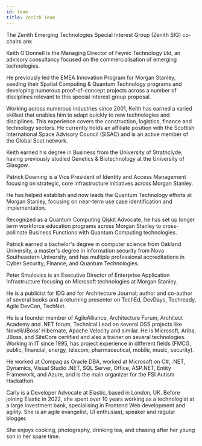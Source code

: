 ---
id: team
title: Zenith Team
---

The Zenith Emerging Technologies Special Interest Group (Zenith SIG) co-chairs are:

<Bio name="Keith O'Donnell" organisation="Feynic" image="/img/people/keith-o-donnell.png">
Keith O’Donnell is the Managing Director of Feynic Technology Ltd, an advisory consultancy focused on the commercialisation of emerging technologies.


He previously led the EMEA Innovation Program for Morgan Stanley, seeding their Spatial Computing & Quantum Technology programs and developing numerous proof-of-concept projects across a number of disciplines relevant to this special interest group proposal.

Working across numerous industries since 2001, Keith has earned a varied skillset that enables him to adapt quickly to new technologies and disciplines. This experience covers the construction, logistics, finance and technology sectors. He currently holds an affiliate position with the Scottish International Space Advisory Council (SISAC) and is an active member of the Global Scot network.

Keith earned his degree in Business from the University of Strathclyde, having previously studied Genetics & Biotechnology at the University of Glasgow.
</Bio>

<Bio name="Patrick Downing" organisation="Morgan Stanley" image="/img/people/patrick-downing.png">
Patrick Downing is a Vice President of Identity and Access Management focusing on strategic, core infrastructure initiatives across Morgan Stanley.


He has helped establish and now leads the Quantum Technology efforts at Morgan Stanley, focusing on near-term use case identification and implementation. 

Recognized as a Quantum Computing Qiskit Advocate, he has set up longer term workforce education programs across Morgan Stanley to cross-pollinate Business Functions with Quantum Computing technologies. 

Patrick earned a bachelor's degree in computer science from Oakland University, a master's degree in information security from Nova Southeastern University, and has multiple professional accreditations in Cyber Security, Finance, and Quantum Technologies. 
</Bio>

<Bio name="Peter Smulovics" organisation="Morgan Stanley" image="/img/people/peter-smulovics.jpeg">
Peter Smulovics is an Executive Director of Enterprise Application Infrastructure focusing on Microsoft technologies at Morgan Stanley.


He is a publicist for IDG and for Architecture Journal; author and co-author of several books and a returning presenter on TechEd, DevDays, Techready, Agile DevCon, TechNet. 

He is a founder member of AgileAlliance, Architecture Forum, Architect Academy and .NET forum, Technical Lead on several OSS projects like Novell/JBoss’ Hibernate, Apache Velocity and similar. He is Microsoft, Ariba, JBoss, and SiteCore certified and also a trainer on several technologies. Working in IT since 1995, has project experience in different fields (FMCG, public, financial, energy, telecom, pharmaceutical, mobile, music, security).

He worked at Compaq as Oracle DBA, worked at Microsoft on C#, .NET, Dynamics, Visual Studio .NET, SQL Server, Office, ASP.NET, Entity Framework, and Azure, and is the main organizer for the FSI Autism Hackathon.
</Bio>

<Bio name="Carly Richmmond" organisation="Elastic" image="/img/people/carly-richmond.jpeg">
Carly is a Developer Advocate at Elastic, based in London, UK. Before joining Elastic in 2022, she spent over 10 years working as a technologist at a large investment bank, specialising in Frontend Web development and agility. She is an agile evangelist, UI enthusiast, speaker and regular blogger.

She enjoys cooking, photography, drinking tea, and chasing after her young son in her spare time.
</Bio>